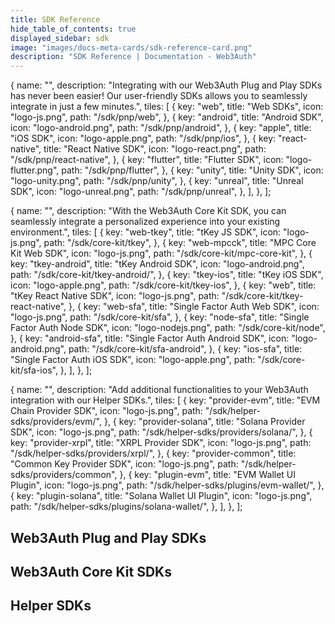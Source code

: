 ```yaml
---
title: SDK Reference
hide_table_of_contents: true
displayed_sidebar: sdk
image: "images/docs-meta-cards/sdk-reference-card.png"
description: "SDK Reference | Documentation - Web3Auth"
---
```



  {
    name: "",
    description:
      "Integrating with our Web3Auth Plug and Play SDKs has never been easier! Our user-friendly SDKs allows you to seamlessly integrate in just a few minutes.",
    tiles: [
      {
        key: "web",
        title: "Web SDKs",
        icon: "logo-js.png",
        path: "/sdk/pnp/web",
      },
      {
        key: "android",
        title: "Android SDK",
        icon: "logo-android.png",
        path: "/sdk/pnp/android",
      },
      {
        key: "apple",
        title: "iOS SDK",
        icon: "logo-apple.png",
        path: "/sdk/pnp/ios",
      },
      {
        key: "react-native",
        title: "React Native SDK",
        icon: "logo-react.png",
        path: "/sdk/pnp/react-native",
      },
      {
        key: "flutter",
        title: "Flutter SDK",
        icon: "logo-flutter.png",
        path: "/sdk/pnp/flutter",
      },
      {
        key: "unity",
        title: "Unity SDK",
        icon: "logo-unity.png",
        path: "/sdk/pnp/unity",
      },
      {
        key: "unreal",
        title: "Unreal SDK",
        icon: "logo-unreal.png",
        path: "/sdk/pnp/unreal",
      },
    ],
  },
];

  {
    name: "",
    description: "With the Web3Auth Core Kit SDK, you can seamlessly integrate a personalized experience into your existing environment.",
    tiles: [
      {
        key: "web-tkey",
        title: "tKey JS SDK",
        icon: "logo-js.png",
        path: "/sdk/core-kit/tkey",
      },
      {
        key: "web-mpcck",
        title: "MPC Core Kit Web SDK",
        icon: "logo-js.png",
        path: "/sdk/core-kit/mpc-core-kit",
      },
      {
        key: "tkey-android",
        title: "tKey Android SDK",
        icon: "logo-android.png",
        path: "/sdk/core-kit/tkey-android/",
      },
      {
        key: "tkey-ios",
        title: "tKey iOS SDK",
        icon: "logo-apple.png",
        path: "/sdk/core-kit/tkey-ios",
      },
      {
        key: "web",
        title: "tKey React Native SDK",
        icon: "logo-js.png",
        path: "/sdk/core-kit/tkey-react-native",
      },
      {
        key: "web-sfa",
        title: "Single Factor Auth Web SDK",
        icon: "logo-js.png",
        path: "/sdk/core-kit/sfa",
      },
      {
        key: "node-sfa",
        title: "Single Factor Auth Node SDK",
        icon: "logo-nodejs.png",
        path: "/sdk/core-kit/node",
      },
      {
        key: "android-sfa",
        title: "Single Factor Auth Android SDK",
        icon: "logo-android.png",
        path: "/sdk/core-kit/sfa-android",
      },
      {
        key: "ios-sfa",
        title: "Single Factor Auth iOS SDK",
        icon: "logo-apple.png",
        path: "/sdk/core-kit/sfa-ios",
      },
    ],
  },
];

  {
    name: "",
    description: "Add additional functionalities to your Web3Auth integration with our Helper SDKs.",
    tiles: [
      {
        key: "provider-evm",
        title: "EVM Chain Provider SDK",
        icon: "logo-js.png",
        path: "/sdk/helper-sdks/providers/evm/",
      },
      {
        key: "provider-solana",
        title: "Solana Provider SDK",
        icon: "logo-js.png",
        path: "/sdk/helper-sdks/providers/solana/",
      },
      {
        key: "provider-xrpl",
        title: "XRPL Provider SDK",
        icon: "logo-js.png",
        path: "/sdk/helper-sdks/providers/xrpl/",
      },
      {
        key: "provider-common",
        title: "Common Key Provider SDK",
        icon: "logo-js.png",
        path: "/sdk/helper-sdks/providers/common",
      },
      {
        key: "plugin-evm",
        title: "EVM Wallet UI Plugin",
        icon: "logo-js.png",
        path: "/sdk/helper-sdks/plugins/evm-wallet/",
      },
      {
        key: "plugin-solana",
        title: "Solana Wallet UI Plugin",
        icon: "logo-js.png",
        path: "/sdk/helper-sdks/plugins/solana-wallet/",
      },
    ],
  },
];

## Web3Auth Plug and Play SDKs

<Tiles tileGroups={PlugAndPlayGroupsData} />

## Web3Auth Core Kit SDKs

<Tiles tileGroups={CoreKitGroupsData} />

## Helper SDKs

<Tiles tileGroups={HelperSDKGroupData} />
